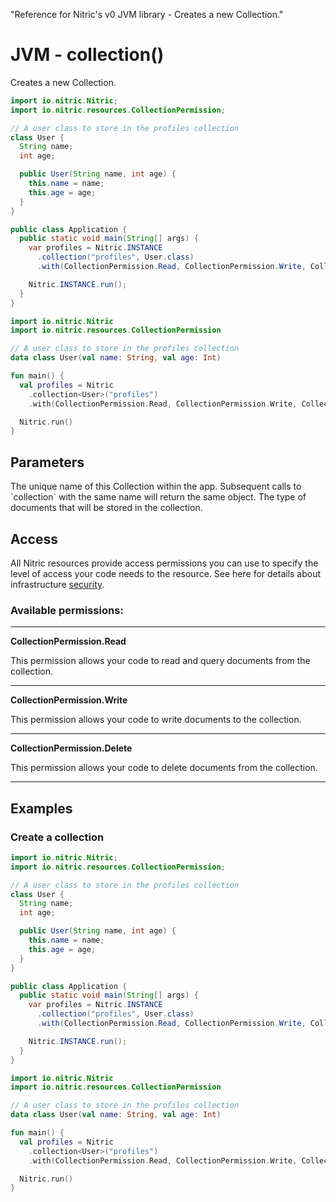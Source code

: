   "Reference for Nitric's v0 JVM library - Creates a new Collection."

# JVM - collection()

Creates a new Collection.

<CodeWithTabs>

```java !!tabs Java
import io.nitric.Nitric;
import io.nitric.resources.CollectionPermission;

// A user class to store in the profiles collection
class User {
  String name;
  int age;

  public User(String name, int age) {
    this.name = name;
    this.age = age;
  }
}

public class Application {
  public static void main(String[] args) {
    var profiles = Nitric.INSTANCE
      .collection("profiles", User.class)
      .with(CollectionPermission.Read, CollectionPermission.Write, CollectionPermission.Delete);

    Nitric.INSTANCE.run();
  }
}
```

```kotlin !!tabs Kotlin
import io.nitric.Nitric
import io.nitric.resources.CollectionPermission

// A user class to store in the profiles collection
data class User(val name: String, val age: Int)

fun main() {
  val profiles = Nitric
    .collection<User>("profiles")
    .with(CollectionPermission.Read, CollectionPermission.Write, CollectionPermission.Delete)

  Nitric.run()
}
```

</CodeWithTabs>

## Parameters

<Properties>
  <Property name="name" required type="String">
    The unique name of this Collection within the app. Subsequent calls to
    `collection` with the same name will return the same object.
  </Property>
  <Property name="type" required type="Class<T>">
    The type of documents that will be stored in the collection.
  </Property>
</Properties>

## Access

All Nitric resources provide access permissions you can use to specify the level of access your code needs to the resource. See here for details about infrastructure [security](/foundations/infrastructure/security).

### Available permissions:

---

**CollectionPermission.Read**

This permission allows your code to read and query documents from the collection.

---

**CollectionPermission.Write**

This permission allows your code to write documents to the collection.

---

**CollectionPermission.Delete**

This permission allows your code to delete documents from the collection.

---

## Examples

### Create a collection

<CodeWithTabs>

```java !!tabs Java
import io.nitric.Nitric;
import io.nitric.resources.CollectionPermission;

// A user class to store in the profiles collection
class User {
  String name;
  int age;

  public User(String name, int age) {
    this.name = name;
    this.age = age;
  }
}

public class Application {
  public static void main(String[] args) {
    var profiles = Nitric.INSTANCE
      .collection("profiles", User.class)
      .with(CollectionPermission.Read, CollectionPermission.Write, CollectionPermission.Delete);

    Nitric.INSTANCE.run();
  }
}
```

```kotlin !!tabs Kotlin
import io.nitric.Nitric
import io.nitric.resources.CollectionPermission

// A user class to store in the profiles collection
data class User(val name: String, val age: Int)

fun main() {
  val profiles = Nitric
    .collection<User>("profiles")
    .with(CollectionPermission.Read, CollectionPermission.Write, CollectionPermission.Delete)

  Nitric.run()
}
```

</CodeWithTabs>
